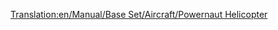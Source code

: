 [[Translation:en/Manual/Base Set/Aircraft/Powernaut Helicopter]]

{{en/Manual/Base Set/Aircraft/Helicopter|Name=Powernaut Helicopter
|Image=[[File:en/Manual/Base Set/Aircraft/Powernauthelicopter.png|Powernaut Helicopter]]
|Cost=£30,761 ($61,522)
|Speed=323 km/h (200 mph)
|Annual=£2,250 ($4,500)
|Designed=1957
|Lifespan=20
|Capacity=40 passengers & 10 bags of mail
|Description=Toyland Version of the Tricario Helicopter. It's the only helicopter available in Toyland.
|Real-life=Fictional
}}